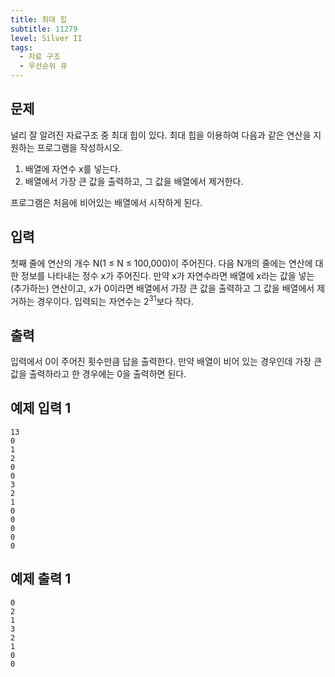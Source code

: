 ```yaml
---
title: 최대 힙
subtitle: 11279
level: Silver II
tags:
  - 자료 구조
  - 우선순위 큐
---
```


## 문제

널리 잘 알려진 자료구조 중 최대 힙이 있다. 최대 힙을 이용하여 다음과 같은 연산을 지원하는 프로그램을 작성하시오.

1.  배열에 자연수 x를 넣는다.
2.  배열에서 가장 큰 값을 출력하고, 그 값을 배열에서 제거한다.

프로그램은 처음에 비어있는 배열에서 시작하게 된다.

## 입력

첫째 줄에 연산의 개수 N(1 ≤ N ≤ 100,000)이 주어진다. 다음 N개의 줄에는 연산에 대한 정보를 나타내는 정수 x가 주어진다. 만약 x가 자연수라면 배열에 x라는 값을 넣는(추가하는) 연산이고, x가 0이라면 배열에서 가장 큰 값을 출력하고 그 값을 배열에서 제거하는 경우이다. 입력되는 자연수는 2<sup>31</sup>보다 작다.

## 출력

입력에서 0이 주어진 횟수만큼 답을 출력한다. 만약 배열이 비어 있는 경우인데 가장 큰 값을 출력하라고 한 경우에는 0을 출력하면 된다.

## 예제 입력 1

```
13
0
1
2
0
0
3
2
1
0
0
0
0
0
```

## 예제 출력 1

```
0
2
1
3
2
1
0
0
```
